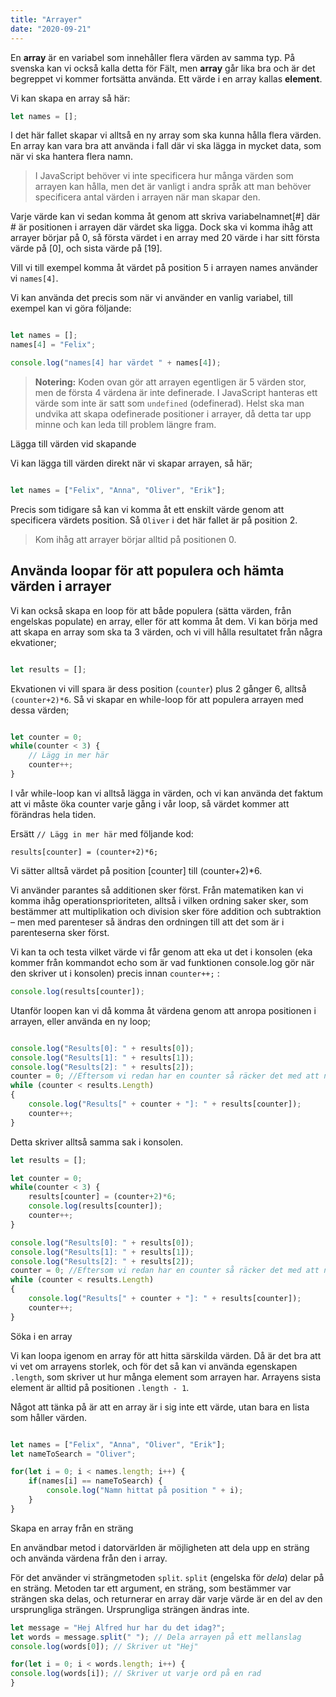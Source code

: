```yaml
---
title: "Arrayer"
date: "2020-09-21"
---
```



En **array** är en variabel som innehåller flera värden av samma typ. På svenska kan vi också kalla detta för Fält, men **array** går lika bra och är det begreppet vi kommer fortsätta använda. Ett värde i en array kallas **element**.

Vi kan skapa en array så här:

```javascript
let names = [];
```

I det här fallet skapar vi alltså en ny array som ska kunna hålla flera värden.  En array kan vara bra att använda i fall där vi ska lägga in mycket data, som när vi ska hantera flera namn.

> I JavaScript behöver vi inte specificera hur många värden som arrayen kan hålla, men det är vanligt i andra språk att man behöver specificera antal värden i arrayen när man skapar den.

Varje värde kan vi sedan komma åt genom att skriva variabelnamnet[#] där # är positionen i arrayen där värdet ska ligga. Dock ska vi komma ihåg att arrayer börjar på 0, så första värdet i en array med 20 värde i har sitt första värde på [0], och sista värde på [19].

Vill vi till exempel komma åt värdet på position 5 i arrayen names använder vi  `names[4]`.

Vi kan använda det precis som när vi använder en vanlig variabel, till exempel kan vi göra följande:

```javascript

let names = [];
names[4] = "Felix";

console.log("names[4] har värdet " + names[4]);

```

> **Notering:** Koden ovan gör att arrayen egentligen är 5 värden stor, men de första 4 värdena är inte definerade. I JavaScript hanteras ett värde som inte är satt som `undefined` (odefinerad). Helst ska man undvika att skapa odefinerade positioner i arrayer, då detta tar upp minne och kan leda till problem längre fram.

<TopicHeading link="värden-vid-skapande">Lägga till värden vid skapande</TopicHeading>

Vi kan lägga till värden direkt när vi skapar arrayen, så här;

```javascript

let names = ["Felix", "Anna", "Oliver", "Erik"];

```

Precis som tidigare så kan vi komma åt ett enskilt värde genom att specificera värdets position. Så `Oliver` i det här fallet är på position 2.

> Kom ihåg att arrayer börjar alltid på positionen 0.

## Använda loopar för att populera och hämta värden i arrayer

Vi kan också skapa en loop för att både populera (sätta värden, från engelskas populate) en array, eller för att komma åt dem. Vi kan börja med att skapa en array som ska ta 3 värden, och vi vill hålla resultatet från några ekvationer;

```javascript

let results = [];

```

Ekvationen vi vill spara är dess position (`counter`) plus 2 gånger 6, alltså `(counter+2)*6`. Så vi skapar en while-loop för att populera arrayen med dessa värden;

```javascript

let counter = 0;
while(counter < 3) {
    // Lägg in mer här
    counter++;
}

```

I vår while-loop kan vi alltså lägga in värden, och vi kan använda det faktum att vi måste öka counter varje gång i vår loop, så värdet kommer att förändras hela tiden.

Ersätt `// Lägg in mer här` med följande kod:

`results[counter] = (counter+2)*6;`

Vi sätter alltså värdet på position [counter] till (counter+2)*6.

Vi använder parantes så additionen sker först. Från matematiken kan vi komma ihåg operationsprioriteten, alltså i vilken ordning saker sker, som bestämmer att multiplikation och division sker före addition och subtraktion – men med parenteser så ändras den ordningen till att det som är i parenteserna sker först.

Vi kan ta och testa vilket värde vi får genom att eka ut det i konsolen (eka kommer från kommandot echo som är vad funktionen console.log gör när den skriver ut i konsolen) precis innan `counter++;` :

```javascript
console.log(results[counter]);
```

Utanför loopen kan vi då komma åt värdena genom att anropa positionen i arrayen, eller använda en ny loop;

```javascript

console.log("Results[0]: " + results[0]);
console.log("Results[1]: " + results[1]);
console.log("Results[2]: " + results[2]);
counter = 0; //Eftersom vi redan har en counter så räcker det med att nollställa den
while (counter < results.Length)
{
    console.log("Results[" + counter + "]: " + results[counter]);
    counter++;
}

```

Detta skriver alltså samma sak i konsolen.

<PracticeContainer title="hela koden">

```javascript
let results = [];

let counter = 0;
while(counter < 3) {
    results[counter] = (counter+2)*6;
    console.log(results[counter]);
    counter++;
}

console.log("Results[0]: " + results[0]);
console.log("Results[1]: " + results[1]);
console.log("Results[2]: " + results[2]);
counter = 0; //Eftersom vi redan har en counter så räcker det med att nollställa den
while (counter < results.Length)
{
    console.log("Results[" + counter + "]: " + results[counter]);
    counter++;
}

```

</PracticeContainer>

<TopicHeading link="söka-i-en-array">Söka i en array</TopicHeading>

Vi kan loopa igenom en array för att hitta särskilda värden. Då är det bra att vi vet om arrayens storlek, och för det så kan vi använda egenskapen `.length`, som skriver ut hur många element som arrayen har. Arrayens sista element är alltid på positionen `.length - 1`.

Något att tänka på är att en array är i sig inte ett värde, utan bara en lista som håller värden. 

```javascript

let names = ["Felix", "Anna", "Oliver", "Erik"];
let nameToSearch = "Oliver";

for(let i = 0; i < names.length; i++) {
    if(names[i] == nameToSearch) {
        console.log("Namn hittat på position " + i);
    }
}

```

<TopicHeading link="array-från-sträng">Skapa en array från en sträng</TopicHeading>

En användbar metod i datorvärlden är möjligheten att dela upp en sträng och använda värdena från den i array.

För det använder vi strängmetoden `split`. `split` (engelska för *dela*) delar på en sträng. Metoden tar ett argument, en sträng, som bestämmer var strängen ska delas, och returnerar en array där varje värde är en del av den ursprungliga strängen. Ursprungliga strängen ändras inte.

```javascript
let message = "Hej Alfred hur har du det idag?";
let words = message.split(" "); // Dela arrayen på ett mellanslag
console.log(words[0]); // Skriver ut "Hej"

for(let i = 0; i < words.length; i++) {
console.log(words[i]); // Skriver ut varje ord på en rad
}
```